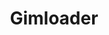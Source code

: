 ---
title: Gimloader
description: Modify Gimkit within your browser using Gimloader.
template: splash
hero:
  tagline: Modify Gimkit within your browser
  actions:
    - text: Get Started
      link: /usage/installation
      icon: right-arrow
    - text: Development Introduction
      link: /development/overview
      icon: right-arrow
    - text: Read the Docs
      link: /api/api
      icon: external
      variant: minimal
---